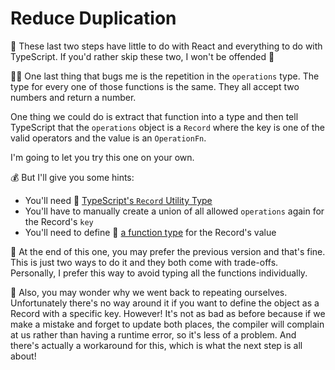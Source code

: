 # Reduce Duplication

<EpicVideo url="https://www.epicreact.dev/workshops/react-fundamentals/reduce-duplication" />

🦉 These last two steps have little to do with React and everything to
do with TypeScript. If you'd rather skip these two, I won't be offended 🥲

👨‍💼 One last thing that bugs me is the repetition in the `operations` type. The
type for every one of those functions is the same. They all accept two numbers
and return a number.

One thing we could do is extract that function into a type and then tell
TypeScript that the `operations` object is a `Record` where the key is one of
the valid operators and the value is an `OperationFn`.

I'm going to let you try this one on your own.

💰 But I'll give you some hints:

- You'll need 📜
  [TypeScript's `Record` Utility Type](https://www.typescriptlang.org/docs/handbook/utility-types.html#recordkeys-type)
- You'll have to manually create a union of all allowed `operations` again for
  the Record's `key`
- You'll need to define 📜
  [a function type](https://kentcdodds.com/blog/typescript-function-syntaxes)
  for the Record's value

🦉 At the end of this one, you may prefer the previous version and that's fine.
This is just two ways to do it and they both come with trade-offs. Personally, I
prefer this way to avoid typing all the functions individually.

🦉 Also, you may wonder why we went back to repeating ourselves. Unfortunately
there's no way around it if you want to define the object as a Record with a
specific key. However! It's not as bad as before because if we make a mistake
and forget to update both places, the compiler will complain at us rather than
having a runtime error, so it's less of a problem. And there's actually a
workaround for this, which is what the next step is all about!
